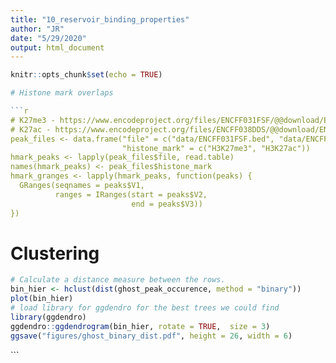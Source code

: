 ```yaml
---
title: "10_reservoir_binding_properties"
author: "JR"
date: "5/29/2020"
output: html_document
---
```


```r
knitr::opts_chunk$set(echo = TRUE)
```

```r
# Histone mark overlaps

```r
# K27me3 - https://www.encodeproject.org/files/ENCFF031FSF/@@download/ENCFF031FSF.bed.gz
# K27ac - https://www.encodeproject.org/files/ENCFF038DDS/@@download/ENCFF038DDS.bed.gz
peak_files <- data.frame("file" = c("data/ENCFF031FSF.bed", "data/ENCFF038DDS.bed"),
                         "histone_mark" = c("H3K27me3", "H3K27ac"))
hmark_peaks <- lapply(peak_files$file, read.table)
names(hmark_peaks) <- peak_files$histone_mark
hmark_granges <- lapply(hmark_peaks, function(peaks) {
  GRanges(seqnames = peaks$V1,
          ranges = IRanges(start = peaks$V2,
                           end = peaks$V3))
})
```


# Clustering

```r
# Calculate a distance measure between the rows.
bin_hier <- hclust(dist(ghost_peak_occurence, method = "binary"))
plot(bin_hier)
# load library for ggdendro for the best trees we could find 
library(ggdendro)
ggdendro::ggdendrogram(bin_hier, rotate = TRUE,  size = 3)
ggsave("figures/ghost_binary_dist.pdf", height = 26, width = 6)
```
```

